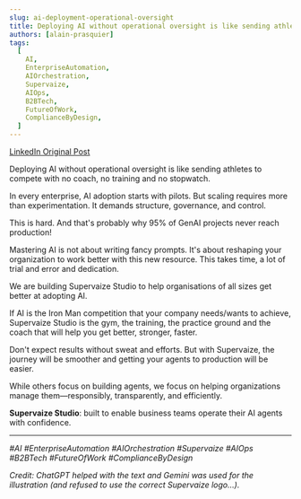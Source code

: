 ```yaml
---
slug: ai-deployment-operational-oversight
title: Deploying AI without operational oversight is like sending athletes to compete with no coach
authors: [alain-prasquier]
tags:
  [
    AI,
    EnterpriseAutomation,
    AIOrchestration,
    Supervaize,
    AIOps,
    B2BTech,
    FutureOfWork,
    ComplianceByDesign,
  ]
---
```


[LinkedIn Original Post](https://www.linkedin.com/company/107281688/admin/page-posts/published/)

Deploying AI without operational oversight is like sending athletes to compete with no coach, no training and no stopwatch.

In every enterprise, AI adoption starts with pilots. But scaling requires more than experimentation. It demands structure, governance, and control.

This is hard. And that's probably why 95% of GenAI projects never reach production!

Mastering AI is not about writing fancy prompts. It's about reshaping your organization to work better with this new resource. This takes time, a lot of trial and error and dedication.

We are building Supervaize Studio to help organisations of all sizes get better at adopting AI.

If AI is the Iron Man competition that your company needs/wants to achieve, Supervaize Studio is the gym, the training, the practice ground and the coach that will help you get better, stronger, faster.

Don't expect results without sweat and efforts. But with Supervaize, the journey will be smoother and getting your agents to production will be easier.

While others focus on building agents, we focus on helping organizations manage them—responsibly, transparently, and efficiently.

**Supervaize Studio**: built to enable business teams operate their AI agents with confidence.

---

_#AI #EnterpriseAutomation #AIOrchestration #Supervaize #AIOps #B2BTech #FutureOfWork #ComplianceByDesign_

_Credit: ChatGPT helped with the text and Gemini was used for the illustration (and refused to use the correct Supervaize logo…)._
